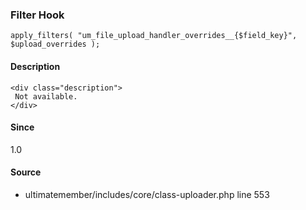 
### Filter Hook    
    
```
apply_filters( "um_file_upload_handler_overrides__{$field_key}", $upload_overrides );
```

#### Description
    <div class="description">
     Not available.
    </div>

#### Since
<div class="description">
1.0
</div>

#### Source
  - <Link href="/developer/files/includes-core-class-uploader#source-view.553">ultimatemember/includes/core/class-uploader.php</Link> <Link href="/developer/files/includes-core-class-uploader#source-view.553">line 553</Link>

